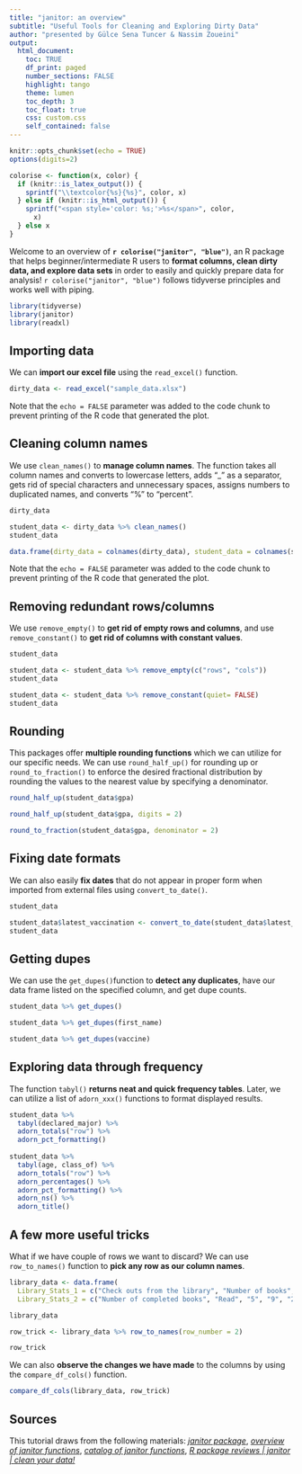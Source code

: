 ---
title: "janitor: an overview"
subtitle: "Useful Tools for Cleaning and Exploring Dirty Data"
author: "presented by Gülce Sena Tuncer & Nassim Zoueini"
output: 
  html_document:
    toc: TRUE
    df_print: paged
    number_sections: FALSE
    highlight: tango
    theme: lumen
    toc_depth: 3
    toc_float: true
    css: custom.css 
    self_contained: false
---

```{r setup, include=FALSE}
knitr::opts_chunk$set(echo = TRUE)
options(digits=2)

colorise <- function(x, color) {
  if (knitr::is_latex_output()) {
    sprintf("\\textcolor{%s}{%s}", color, x)
  } else if (knitr::is_html_output()) {
    sprintf("<span style='color: %s;'>%s</span>", color,
      x)
  } else x
}
```

Welcome to an overview of **`r colorise("janitor", "blue")`**, an R package that helps beginner/intermediate R users to **format columns, clean dirty data, and explore data sets** in order to easily and quickly prepare data for analysis! `r colorise("janitor", "blue")` follows tidyverse principles and works well with piping.

```{r, message=F, comment=F}
library(tidyverse)
library(janitor)
library(readxl)
```

## Importing data

We can **import our excel file** using the `read_excel()` function.

```{r, message=F, comment=F}
dirty_data <- read_excel("sample_data.xlsx")
```

Note that the `echo = FALSE` parameter was added to the code chunk to prevent printing of the R code that generated the plot.

## Cleaning column names

We use `clean_names()` to **manage column names**. The function takes all column names and converts to lowercase letters, adds "_" as a separator, gets rid of special characters and unnecessary spaces, assigns numbers to duplicated names, and converts “%” to “percent”.

```{r, message=F, comment=F}
dirty_data

student_data <- dirty_data %>% clean_names()
student_data

data.frame(dirty_data = colnames(dirty_data), student_data = colnames(student_data))
```

Note that the `echo = FALSE` parameter was added to the code chunk to prevent printing of the R code that generated the plot.

## Removing redundant rows/columns

We use `remove_empty()` to **get rid of empty rows and columns**, and use `remove_constant()` to **get rid of columns with constant values**.

```{r, message=F, comment=F}
student_data

student_data <- student_data %>% remove_empty(c("rows", "cols"))
student_data

student_data <- student_data %>% remove_constant(quiet= FALSE)
student_data
```

## Rounding

This packages offer **multiple rounding functions** which we can utilize for our specific needs. We can use `round_half_up()` for rounding up or `round_to_fraction()` to enforce the desired fractional distribution by rounding the values to the nearest value by specifying a denominator.

```{r, message=F, comment=F}
round_half_up(student_data$gpa)

round_half_up(student_data$gpa, digits = 2)

round_to_fraction(student_data$gpa, denominator = 2)
```

## Fixing date formats

We can also easily **fix dates** that do not appear in proper form when imported from external files using `convert_to_date()`.

```{r, message=F, comment=F}
student_data

student_data$latest_vaccination <- convert_to_date(student_data$latest_vaccination)
student_data
```
## Getting dupes

We can use the `get_dupes()`function to **detect any duplicates**, have our data frame listed on the specified column, and get dupe counts.

```{r, message=F, comment=F}
student_data %>% get_dupes()

student_data %>% get_dupes(first_name)

student_data %>% get_dupes(vaccine)
```

## Exploring data through frequency

The function `tabyl()` **returns neat and quick frequency tables**. Later, we can utilize a list of `adorn_xxx()` functions to format displayed results.

```{r, message=F, comment=F}

student_data %>%
  tabyl(declared_major) %>%
  adorn_totals("row") %>%
  adorn_pct_formatting()
  
student_data %>%
  tabyl(age, class_of) %>%
  adorn_totals("row") %>%
  adorn_percentages() %>%
  adorn_pct_formatting() %>%
  adorn_ns() %>%
  adorn_title()
```

## A few more useful tricks

What if we have couple of rows we want to discard? We can use `row_to_names()` function to **pick any row as our column names**.

```{r, message=F, comment=F}
library_data <- data.frame(
  Library_Stats_1 = c("Check outs from the library", "Number of books", "8", "12", "4"),
  Library_Stats_2 = c("Number of completed books", "Read", "5", "9", "2"))

library_data

row_trick <- library_data %>% row_to_names(row_number = 2)

row_trick
```

We can also **observe the changes we have made** to the columns by using the `compare_df_cols()` function.

```{r, message=F, comment=F}
compare_df_cols(library_data, row_trick)
```
## Sources

This tutorial draws from the following materials:
[_janitor package_](https://cran.r-project.org/web/packages/janitor/janitor.pdf), [_overview of janitor functions_](https://cran.r-project.org/web/packages/janitor/vignettes/janitor.html#tabyl---a-better-version-of-table), [_catalog of janitor functions_](https://garthtarr.github.io/meatR/janitor.html#catalog_of_janitor_functions), [_R package reviews | janitor | clean your data!_](https://www.youtube.com/watch?v=poUveR6aDS8)


